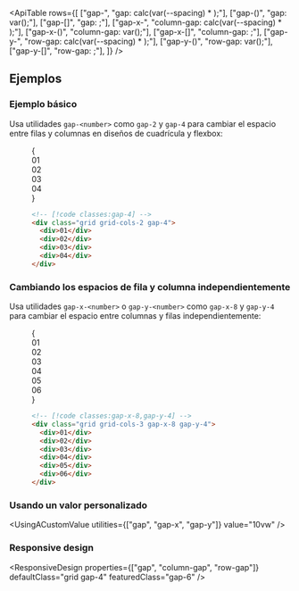

<ApiTable
  rows={[
    ["gap-<number>", "gap: calc(var(--spacing) * <value>);"],
    ["gap-(<custom-property>)", "gap: var(<custom-property>);"],
    ["gap-[<value>]", "gap: <value>;"],
    ["gap-x-<number>", "column-gap: calc(var(--spacing) * <value>);"],
    ["gap-x-(<custom-property>)", "column-gap: var(<custom-property>);"],
    ["gap-x-[<value>]", "column-gap: <value>;"],
    ["gap-y-<number>", "row-gap: calc(var(--spacing) * <value>);"],
    ["gap-y-(<custom-property>)", "row-gap: var(<custom-property>);"],
    ["gap-y-[<value>]", "row-gap: <value>;"],
  ]}
/>

## Ejemplos

### Ejemplo básico

Usa utilidades `gap-<number>` como `gap-2` y `gap-4` para cambiar el espacio entre filas y columnas en diseños de cuadrícula y flexbox:

<Figure>

<Example>
  {
    <div className="grid grid-cols-1">
      <Stripes border className="col-start-1 row-start-1 rounded-lg" />
      <div className="col-start-1 row-start-1 grid grid-cols-2 gap-4 rounded-lg text-center font-mono text-sm leading-6 font-bold text-white">
        <div className="rounded-lg bg-violet-500 p-4">01</div>
        <div className="rounded-lg bg-violet-500 p-4">02</div>
        <div className="rounded-lg bg-violet-500 p-4">03</div>
        <div className="rounded-lg bg-violet-500 p-4">04</div>
      </div>
    </div>
  }
</Example>

```html
<!-- [!code classes:gap-4] -->
<div class="grid grid-cols-2 gap-4">
  <div>01</div>
  <div>02</div>
  <div>03</div>
  <div>04</div>
</div>
```

</Figure>

### Cambiando los espacios de fila y columna independientemente

Usa utilidades `gap-x-<number>` o `gap-y-<number>` como `gap-x-8` y `gap-y-4` para cambiar el espacio entre columnas y filas independientemente:

<Figure>

<Example>
  {
    <div className="grid grid-cols-1">
      <Stripes border className="col-start-1 row-start-1 rounded-lg" />
      <div className="col-start-1 row-start-1 grid grid-cols-3 gap-x-8 gap-y-4 rounded-lg text-center font-mono text-sm leading-6 font-bold text-white">
        <div className="rounded-lg bg-sky-500 p-4">01</div>
        <div className="rounded-lg bg-sky-500 p-4">02</div>
        <div className="rounded-lg bg-sky-500 p-4">03</div>
        <div className="rounded-lg bg-sky-500 p-4">04</div>
        <div className="rounded-lg bg-sky-500 p-4">05</div>
        <div className="rounded-lg bg-sky-500 p-4">06</div>
      </div>
    </div>
  }
</Example>

```html
<!-- [!code classes:gap-x-8,gap-y-4] -->
<div class="grid grid-cols-3 gap-x-8 gap-y-4">
  <div>01</div>
  <div>02</div>
  <div>03</div>
  <div>04</div>
  <div>05</div>
  <div>06</div>
</div>
```

</Figure>

### Usando un valor personalizado

<UsingACustomValue utilities={["gap", "gap-x", "gap-y"]} value="10vw" />

### Responsive design

<ResponsiveDesign properties={["gap", "column-gap", "row-gap"]} defaultClass="grid gap-4" featuredClass="gap-6" />

